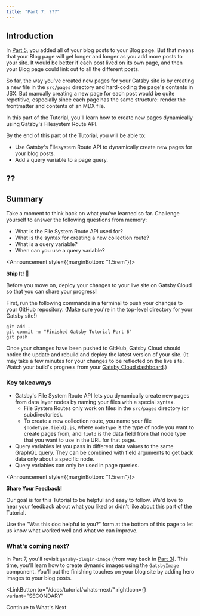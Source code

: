 ```yaml
---
title: "Part 7: ???"
---
```



## Introduction

In [Part 5](/docs/tutorial/part-5/), you added all of your blog posts to your Blog page. But that means that your Blog page will get longer and longer as you add more posts to your site. It would be better if each post lived on its own page, and then your Blog page could link out to all the different posts.

So far, the way you've created new pages for your Gatsby site is by creating a new file in the `src/pages` directory and hard-coding the page's contents in JSX. But manually creating a new page for each post would be quite repetitive, especially since each page has the same structure: render the frontmatter and contents of an MDX file.

In this part of the Tutorial, you'll learn how to create new pages dynamically using Gatsby's Filesystem Route API.

By the end of this part of the Tutorial, you will be able to:

- Use Gatsby's Filesystem Route API to dynamically create new pages for your blog posts.
- Add a query variable to a page query.

## ??

## Summary

Take a moment to think back on what you've learned so far. Challenge yourself to answer the following questions from memory:

* What is the File System Route API used for?
* What is the syntax for creating a new collection route?
* What is a query variable?
* When can you use a query variable?

<Announcement style={{marginBottom: "1.5rem"}}>

**Ship It!** 🚀

Before you move on, deploy your changes to your live site on Gatsby Cloud so that you can share your progress!

First, run the following commands in a terminal to push your changes to your GitHub repository. (Make sure you're in the top-level directory for your Gatsby site!)

```shell
git add .
git commit -m "Finished Gatsby Tutorial Part 6"
git push
```

Once your changes have been pushed to GitHub, Gatsby Cloud should notice the update and rebuild and deploy the latest version of your site. (It may take a few minutes for your changes to be reflected on the live site. Watch your build's progress from your [Gatsby Cloud dashboard](/dashboard/).)

</Announcement>

### Key takeaways

* Gatsby's File System Route API lets you dynamically create new pages from data layer nodes by naming your files with a special syntax.
    * File System Routes only work on files in the `src/pages` directory (or subdirectories).
    * To create a new collection route, you name your file `{nodeType.field}.js`, where `nodeType` is the type of node you want to create pages from, and `field` is the data field from that node type that you want to use in the URL for that page.
* Query variables let you pass in different data values to the same GraphQL query. They can be combined with field arguments to get back data only about a specific node.
* Query variables can only be used in page queries.

<Announcement style={{marginBottom: "1.5rem"}}>

**Share Your Feedback!**

Our goal is for this Tutorial to be helpful and easy to follow. We'd love to hear your feedback about what you liked or didn't like about this part of the Tutorial.

Use the "Was this doc helpful to you?" form at the bottom of this page to let us know what worked well and what we can improve.

</Announcement>

### What's coming next?

In Part 7, you'll revisit `gatsby-plugin-image` (from way back in [Part 3](/docs/tutorial/part-3/)). This time, you'll learn how to create dynamic images using the `GatsbyImage` component. You'll put the finishing touches on your blog site by adding hero images to your blog posts.

<LinkButton
  to="/docs/tutorial/whats-next/"
  rightIcon={<MdArrowForward />}
  variant="SECONDARY"
>
  Continue to What's Next
</LinkButton>

